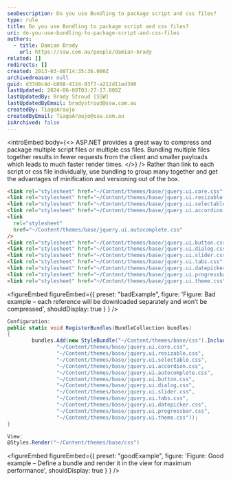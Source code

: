 ```yaml
---
seoDescription: Do you use Bundling to package script and css files?
type: rule
title: Do you use Bundling to package script and css files?
uri: do-you-use-bundling-to-package-script-and-css-files
authors:
  - title: Damian Brady
    url: https://ssw.com.au/people/damian-brady
related: []
redirects: []
created: 2013-03-08T14:35:36.000Z
archivedreason: null
guid: d37d8c4d-b868-4124-93f7-a212d11ed390
lastUpdated: 2024-06-08T03:27:17.000Z
lastUpdatedBy: Brady Stroud [SSW]
lastUpdatedByEmail: bradystroud@ssw.com.au
createdBy: TiagoAraujo
createdByEmail: TiagoAraujo@ssw.com.au
isArchived: false
---
```


<introEmbed
  body={<>
ASP.NET provides a great way to compress and package multiple script files or multiple css files. Bundling multiple files together results in fewer requests from the client and smaller payloads which leads to much faster render times.
  </>}
/>
Rather than link to each script or css file individually, use bundling to group many together and get the advantages of minification and versioning out of the box.

```html
<link rel="stylesheet" href="~/Content/themes/base/jquery.ui.core.css" />
<link rel="stylesheet" href="~/Content/themes/base/jquery.ui.resizable.css" />
<link rel="stylesheet" href="~/Content/themes/base/jquery.ui.selectable.css" />
<link rel="stylesheet" href="~/Content/themes/base/jquery.ui.accordion.css" />
<link
  rel="stylesheet"
  href="~/Content/themes/base/jquery.ui.autocomplete.css"
/>
<link rel="stylesheet" href="~/Content/themes/base/jquery.ui.button.css" />
<link rel="stylesheet" href="~/Content/themes/base/jquery.ui.dialog.css" />
<link rel="stylesheet" href="~/Content/themes/base/jquery.ui.slider.css" />
<link rel="stylesheet" href="~/Content/themes/base/jquery.ui.tabs.css" />
<link rel="stylesheet" href="~/Content/themes/base/jquery.ui.datepicker.css" />
<link rel="stylesheet" href="~/Content/themes/base/jquery.ui.progressbar.css" />
<link rel="stylesheet" href="~/Content/themes/base/jquery.ui.theme.css" />
```

<figureEmbed figureEmbed={{
  preset: "badExample",
  figure: 'Figure: Bad example – each reference will be downloaded separately and won’t be compressed',
  shouldDisplay: true
} } />


```cs
Configuration:
public static void RegisterBundles(BundleCollection bundles)
{
        bundles.Add(new StyleBundle("~/Content/themes/base/css").Include(
                "~/Content/themes/base/jquery.ui.core.css",
                "~/Content/themes/base/jquery.ui.resizable.css",
                "~/Content/themes/base/jquery.ui.selectable.css",
                "~/Content/themes/base/jquery.ui.accordion.css",
                "~/Content/themes/base/jquery.ui.autocomplete.css",
                "~/Content/themes/base/jquery.ui.button.css",
                "~/Content/themes/base/jquery.ui.dialog.css",
                "~/Content/themes/base/jquery.ui.slider.css",
                "~/Content/themes/base/jquery.ui.tabs.css",
                "~/Content/themes/base/jquery.ui.datepicker.css",
                "~/Content/themes/base/jquery.ui.progressbar.css",
                "~/Content/themes/base/jquery.ui.theme.css"));
}

View:
@Styles.Render("~/Content/themes/base/css")
```

<figureEmbed figureEmbed={{
  preset: "goodExample",
  figure: 'Figure: Good example – Define a bundle and render it in the view for maximum performance',
  shouldDisplay: true
} } />
